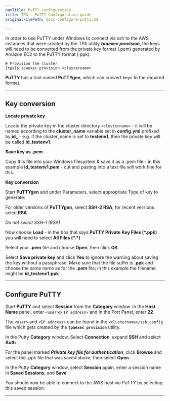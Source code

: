 ```yaml
---
navTitle: PuTTY configuration
title: TPA - PuTTY Configuration guide
originalFilePath: misc-configure-putty.md

---
```


In order to use PuTTY under Windows to connect via ssh to the AWS instances
that were created by the TPA utility ***tpaexec provision***, the keys will
need to be converted from the private key format (.pem) generated by Amazon EC2
to the PuTTY format (.ppk).

```
# Provision the cluster
[tpa]$ tpaexec provision <clustername>
```

**PuTTY** has a tool named **PuTTYgen**, which can convert keys to the required
format.

* * *

## Key conversion

**Locate private key**

Locate the private key in the cluster directory `<clustername>` - it will be
named according to the **cluster_name** variable set in **config.yml** prefixed
by **id\_** - e.g. if the cluster_name is set to **testenv1**, then the private
key will be called **id_testenv1**.

**Save key as .pem**

Copy this file into your Windows filesystem & save it as a .pem file - in this
example **id_testenv1.pem** - cut and pasting into a text file will work fine
for this.

**Key conversion**

Start **PuTTYgen** and under Parameters, select appropriate Type of key to
generate:

For older versions of **PuTTYgen**, select **SSH-2 RSA**; for recent versions
select**RSA**

*Do not select SSH-1 (RSA)*

Now choose **Load** - in the box that says **PuTTY Private Key Files (\*.ppk)**
you will need to select **All Files (\*.\*)**

Select your **.pem** file and choose **Open**, then click **OK**.

Select **Save private key** and click **Yes** to ignore the warning about saving
the key without a passphrase. Make sure that the file suffix is **.ppk** and
choose the same name as for the **.pem** file; in this example the filename
might be **id_testenv1.ppk**

* * *

## **Configure PuTTY**

Start **PuTTY** and select **Session** from the **Category** window. In the
**Host Name** panel, enter `<user>@<IP address>` and in the Port Panel, enter
**22**

The `<user>` and `<IP address>` can be found in the `<clustername>/ssh_config`
file which gets created by the **`tpaexec provision`** utility.

In the Putty **Category** window, Select **Connection**, expand **SSH** and
select **Auth**

For the panel marked ***Private key file for authentication***, click **Browse**
and select the .ppk file that was saved  above, then select **Open**

In the Putty **Category** window, select **Session** again, enter a session name
in **Saved Sessions**, and **Save**

You should now be able to connect to the AWS host via PuTTY by selecting this
saved session.

* * *
